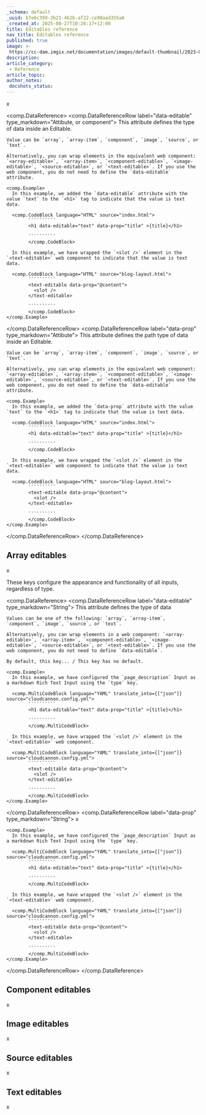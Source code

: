 ```yaml
---
_schema: default
_uuid: b7e6c399-3b21-4b2b-af22-ce90aad355a6
_created_at: 2025-08-27T10:26:17+12:00
title: Editables reference
nav_title: Editables reference
published: true
image: >-
 https://cc-dam.imgix.net/documentation/images/default-thumbnail/2023-Q4/CloudCannon-Documentation-Thumbnail.png
description:
article_category:
 - Reference
article_topic:
author_notes:
 docshots_status:
---
```

x


<comp.DataReference>
  <comp.DataReferenceRow label="data-editable" type_markdown="Attibute, or component">
    This attribute defines the type of data inside an Editable.
    
    Value can be `array`, `array-item`, `component`, `image`, `source`, or `text`.

    Alternatively, you can wrap elements in the equivalent web component: `<array-editable>`, `<array-item>`, `<component-editable>`, `<image-editable>`, `<source-editable>`, or `<text-editable>`. If you use the web component, you do not need to define the `data-editable` attribute.

    <comp.Example>
      In this example, we added the `data-editable` attribute with the value `text` to the `<h1>` tag to indicate that the value is text data.

      <comp.CodeBlock language="HTML" source="index.html">
            ``````````
            <h1 data-editable="text" data-prop="title" >{title}</h1>

            ``````````
            </comp.CodeBlock>

      In this example, we have wrapped the `<slot />` element in the `<text-editable>` web component to indicate that the value is text data.

      <comp.CodeBlock language="HTML" source="blog-layout.html">
            ``````````
            <text-editable data-prop="@content">
              <slot />
            </text-editable>

            ``````````
            </comp.CodeBlock>
    </comp.Example>
  </comp.DataReferenceRow>
  <comp.DataReferenceRow label="data-prop" type_markdown="Attibute">
    This attribute defines the path type of data inside an Editable.
    
    Value can be `array`, `array-item`, `component`, `image`, `source`, or `text`.

    Alternatively, you can wrap elements in the equivalent web component: `<array-editable>`, `<array-item>`, `<component-editable>`, `<image-editable>`, `<source-editable>`, or `<text-editable>`. If you use the web component, you do not need to define the `data-editable` attribute.

    <comp.Example>
      In this example, we added the `data-prop` attribute with the value `text` to the `<h1>` tag to indicate that the value is text data.

      <comp.CodeBlock language="HTML" source="index.html">
            ``````````
            <h1 data-editable="text" data-prop="title" >{title}</h1>

            ``````````
            </comp.CodeBlock>

      In this example, we have wrapped the `<slot />` element in the `<text-editable>` web component to indicate that the value is text data.

      <comp.CodeBlock language="HTML" source="blog-layout.html">
            ``````````
            <text-editable data-prop="@content">
              <slot />
            </text-editable>

            ``````````
            </comp.CodeBlock>
    </comp.Example>
  </comp.DataReferenceRow>
</comp.DataReference>

## Array editables

x

These keys configure the appearance and functionality of all inputs, regardless of type.

<comp.DataReference>
  <comp.DataReferenceRow label="data-editable" type_markdown="String">
    This attribute defines the type of data
    
    Values can be one of the following: `array`, `array-item`, `component`, `image`, `source`, or `text`.

    Alternatively, you can wrap elements in a web component: `<array-editable>`, `<array-item>`, `<component-editable>`, `<image-editable>`, `<source-editable>`, or `<text-editable>`. If you use the web component, you do not need to define `data-editable`.
    
    By default, this key... / This key has no default.

    <comp.Example>
      In this example, we have configured the `page_description` Input as a markdown Rich Text Input using the `type` key.

      <comp.MultiCodeBlock language="YAML" translate_into={["json"]} source="cloudcannon.config.yml">
            ``````````
            <h1 data-editable="text" data-prop="title" >{title}</h1>

            ``````````
            </comp.MultiCodeBlock>

      In this example, we have wrapped the `<slot />` element in the `<text-editable>` web component.

      <comp.MultiCodeBlock language="YAML" translate_into={["json"]} source="cloudcannon.config.yml">
            ``````````
            <text-editable data-prop="@content">
              <slot />
            </text-editable>

            ``````````
            </comp.MultiCodeBlock>
    </comp.Example>
  </comp.DataReferenceRow>
  <comp.DataReferenceRow label="data-prop" type_markdown="String">
    x

    <comp.Example>
      In this example, we have configured the `page_description` Input as a markdown Rich Text Input using the `type` key.

      <comp.MultiCodeBlock language="YAML" translate_into={["json"]} source="cloudcannon.config.yml">
            ``````````
            <h1 data-editable="text" data-prop="title" >{title}</h1>

            ``````````
            </comp.MultiCodeBlock>

      In this example, we have wrapped the `<slot />` element in the `<text-editable>` web component.

      <comp.MultiCodeBlock language="YAML" translate_into={["json"]} source="cloudcannon.config.yml">
            ``````````
            <text-editable data-prop="@content">
              <slot />
            </text-editable>

            ``````````
            </comp.MultiCodeBlock>
    </comp.Example>
  </comp.DataReferenceRow>
</comp.DataReference>

## Component editables

x

## Image editables

x

## Source editables

x

## Text editables

x